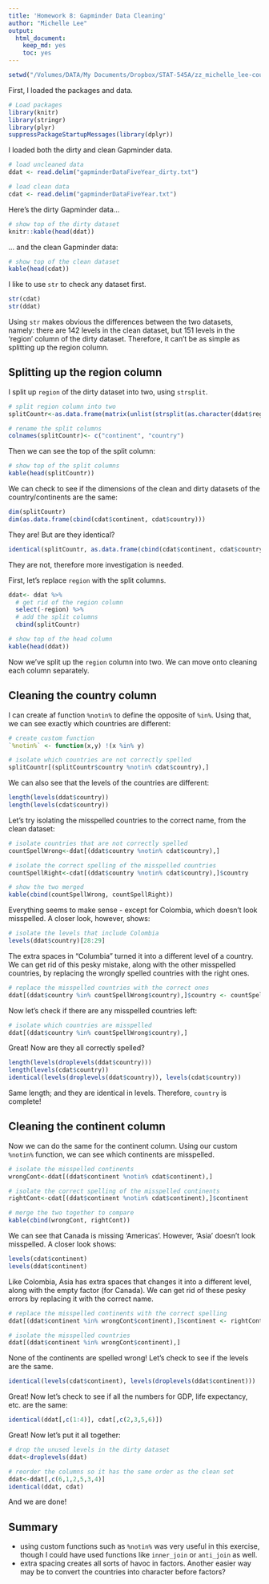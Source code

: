 ```yaml
---
title: 'Homework 8: Gapminder Data Cleaning'
author: "Michelle Lee"
output:
  html_document:
    keep_md: yes
    toc: yes
---
```

```r
setwd("/Volumes/DATA/My Documents/Dropbox/STAT-545A/zz_michelle_lee-coursework/HW8")
```

First, I loaded the packages and data.
```r
# Load packages
library(knitr)
library(stringr)
library(plyr)
suppressPackageStartupMessages(library(dplyr))
```

I loaded both the dirty and clean Gapminder data.

```r
# load uncleaned data
ddat <- read.delim("gapminderDataFiveYear_dirty.txt")

# load clean data
cdat <- read.delim("gapminderDataFiveYear.txt")
```

Here's the dirty Gapminder data...

```r
# show top of the dirty dataset
knitr::kable(head(ddat))
```

... and the clean Gapminder data:
```r
# show top of the clean dataset
kable(head(cdat))
```

I like to use `str` to check any dataset first. 

```r
str(cdat)
str(ddat)
```

Using `str` makes obvious the differences between the two datasets, namely: there are 142 levels in the clean dataset, but 151 levels in the 'region' column of the dirty dataset. Therefore, it can't be as simple as splitting up the region column. 


## Splitting up the region column

I split up `region` of the dirty dataset into two, using `strsplit`. 
```r
# split region column into two
splitCountr<-as.data.frame(matrix(unlist(strsplit(as.character(ddat$region), "_")), ncol=2, byrow=T))

# rename the split columns
colnames(splitCountr)<- c("continent", "country")
```

Then we can see the top of the split column:

```r
# show top of the split columns
kable(head(splitCountr))
```

We can check to see if the dimensions of the clean and dirty datasets of the country/continents are the same:

```r
dim(splitCountr)
dim(as.data.frame(cbind(cdat$continent, cdat$country)))
```

They are! But are they identical?

```r
identical(splitCountr, as.data.frame(cbind(cdat$continent, cdat$country)))
```

They are not, therefore more investigation is needed. 

First, let's replace `region` with the split columns.
```r
ddat<- ddat %>%
  # get rid of the region column
  select(-region) %>% 
  # add the split columns 
  cbind(splitCountr)

# show top of the head column
kable(head(ddat))
```

Now we've split up the `region` column into two. We can move onto cleaning each column separately.

## Cleaning the country column

I can create af function `%notin%` to define the opposite of `%in%`. Using that, we can see exactly which countries are different:

```r
# create custom function
`%notin%` <- function(x,y) !(x %in% y) 

# isolate which countries are not correctly spelled
splitCountr[(splitCountr$country %notin% cdat$country),]
```

We can also see that the levels of the countries are different:
```r
length(levels(ddat$country))
length(levels(cdat$country))
```

Let's try isolating the misspelled countries to the correct name, from the clean dataset:

```r
# isolate countries that are not correctly spelled
countSpellWrong<-ddat[(ddat$country %notin% cdat$country),]

# isolate the correct spelling of the misspelled countries
countSpellRight<-cdat[(ddat$country %notin% cdat$country),]$country

# show the two merged
kable(cbind(countSpellWrong, countSpellRight))
```

Everything seems to make sense - except for Colombia, which doesn't look misspelled. A closer look, however, shows:

```r
# isolate the levels that include Colombia
levels(ddat$country)[28:29]
```

The extra spaces in "Columbia   " turned it into a different level of a country. We can get rid of this pesky mistake, along with the other misspelled countries, by replacing the wrongly spelled countries with the right ones. 

```r
# replace the misspelled countries with the correct ones
ddat[(ddat$country %in% countSpellWrong$country),]$country <- countSpellRight
```

Now let's check if there are any misspelled countries left:

```r
# isolate which countries are misspelled
ddat[(ddat$country %in% countSpellWrong$country),]
```

Great! Now are they all correctly spelled?

```r
length(levels(droplevels(ddat$country)))
length(levels(cdat$country))
identical(levels(droplevels(ddat$country)), levels(cdat$country))
```

Same length; and they are identical in levels. Therefore, `country` is complete!

## Cleaning the continent column

Now we can do the same for the continent column. Using our custom `%notin%` function, we can see which continents are misspelled.

```r
# isolate the misspelled continents
wrongCont<-ddat[(ddat$continent %notin% cdat$continent),]

# isolate the correct spelling of the misspelled continents
rightCont<-cdat[(ddat$continent %notin% cdat$continent),]$continent

# merge the two together to compare
kable(cbind(wrongCont, rightCont))
```

We can see that Canada is missing 'Americas'. However, 'Asia' doesn't look misspelled. A closer look shows:

```r
levels(cdat$continent)
levels(ddat$continent)
```

Like Colombia, Asia has extra spaces that changes it into a different level, along with the empty factor (for Canada). We can get rid of these pesky errors by replacing it with the correct name. 

```r
# replace the misspelled continents with the correct spelling
ddat[(ddat$continent %in% wrongCont$continent),]$continent <- rightCont

# isolate the misspelled countries
ddat[(ddat$continent %in% wrongCont$continent),]
```

None of the continents are spelled wrong! Let's check to see if the levels are the same. 

```r
identical(levels(cdat$continent), levels(droplevels(ddat$continent)))
```

Great! Now let's check to see if all the numbers for GDP, life expectancy, etc. are the same:

```r
identical(ddat[,c(1:4)], cdat[,c(2,3,5,6)])
```

Great! Now let's put it all together:
```r
# drop the unused levels in the dirty dataset
ddat<-droplevels(ddat)

# reorder the columns so it has the same order as the clean set
ddat<-ddat[,c(6,1,2,5,3,4)]
identical(ddat, cdat)
```

And we are done!

## Summary
* using custom functions such as `%notin%` was very useful in this exercise, though I could have used functions like `inner_join` or `anti_join` as well.
* extra spacing creates all sorts of havoc in factors. Another easier way may be to convert the countries into character before factors? 